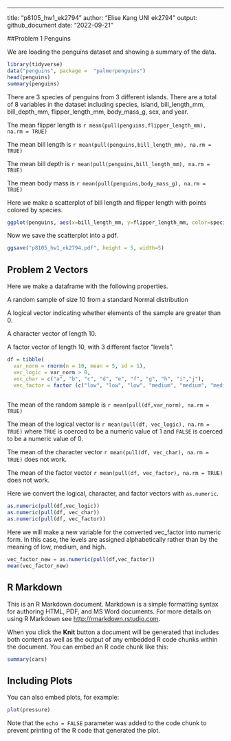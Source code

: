 ---
title: "p8105_hw1_ek2794"
author: "Elise Kang UNI ek2794"
output: github_document
date: "2022-09-21"

##Problem 1 Penguins

We are loading the penguins dataset and showing a summary of the data.
```r
library(tidyverse)
data("penguins", package =  "palmerpenguins")
head(penguins)
summary(penguins)
```

There are 3 species of penguins from 3 different islands. There are a total of 8 variables in the dataset including species, island, bill_length_mm, bill_depth_mm, flipper_length_mm, body_mass_g, sex, and year. 

The mean flipper length is `r mean(pull(penguins,flipper_length_mm), na.rm = TRUE)`

The mean bill length is `r mean(pull(penguins,bill_length_mm), na.rm = TRUE)`

The mean bill depth is `r mean(pull(penguins,bill_length_mm), na.rm = TRUE)`

The mean body mass is `r mean(pull(penguins,body_mass_g), na.rm = TRUE)`


Here we make a scatterplot of bill length and flipper length with points colored by species. 

```r
ggplot(penguins, aes(x=bill_length_mm, y=flipper_length_mm, color=species)) + geom_point()
```

Now we save the scatterplot into a pdf. 

```r
ggsave("p8105_hw1_ek2794.pdf", height = 5, width=5)
```




## Problem 2 Vectors

Here we make a dataframe with the following properties. 

A random sample of size 10 from a standard Normal distribution

A logical vector indicating whether elements of the sample are greater than 0.

A character vector of length 10.

A factor vector of length 10, with 3 different factor “levels”.

```r

df = tibble(
  var_norm = rnorm(n = 10, mean = 5, sd = 1),
  vec_logic = var_norm > 0,
  vec_char = c("a", "b", "c", "d", "e", "f", "g", "h", "i","j"),
  vec_factor = factor (c("low", "low", "low", "medium", "medium", "medium", "high", "high", "high", "high")))
  

```

The mean of the random sample is `r mean(pull(df,var_norm), na.rm = TRUE)`

The mean of the logical vector is `r mean(pull(df, vec_logic), na.rm = TRUE)` where `TRUE` is coerced to be a numeric value of 1 and `FALSE` is coerced to be a numeric value of 0.

The mean of the character vector `r mean(pull(df, vec_char), na.rm = TRUE)` does not work. 

The mean of the factor vector `r mean(pull(df, vec_factor), na.rm = TRUE)` does not work. 


Here we convert the logical, character, and factor vectors with `as.numeric`.


```r
as.numeric(pull(df,vec_logic))
as.numeric(pull(df, vec_char))
as.numeric(pull(df, vec_factor))

```
Here we will make a new variable for the converted vec_factor into numeric form. In this case, the levels are assigned alphabetically rather than by the meaning of low, medium, and high. 

```r
vec_factor_new = as.numeric(pull(df,vec_factor))
mean(vec_factor_new)

```



## R Markdown

This is an R Markdown document. Markdown is a simple formatting syntax for authoring HTML, PDF, and MS Word documents. For more details on using R Markdown see <http://rmarkdown.rstudio.com>.

When you click the **Knit** button a document will be generated that includes both content as well as the output of any embedded R code chunks within the document. You can embed an R code chunk like this:

```r
summary(cars)
```

## Including Plots

You can also embed plots, for example:

```r
plot(pressure)
```

Note that the `echo = FALSE` parameter was added to the code chunk to prevent printing of the R code that generated the plot.
